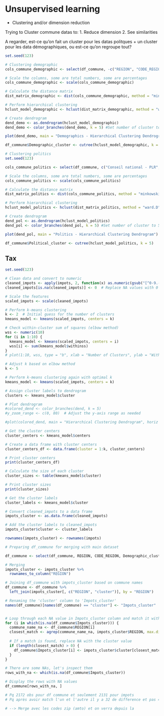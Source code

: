 # Unsupervised learning

* Clustering and/or dimension reduction

Trying to Cluster commune datas to:
1. Reduce dimension
2. See similarities

A regarder, est-ce qu'on fait un cluster pour les datas politques + un cluster pour les data démographiques, ou est-ce qu'on regroupe tout?

```r
set.seed(123)

# Clustering demographic
cols_commune_demographic <- select(df_commune, -c("REGION", "CODE_REGION","Conseil national - PLR","Conseil national - PDC", "Conseil national - PS", "Conseil national - UDC", "Conseil national - PEV/PCS", "Conseil national - PVL", "Conseil national - PBD", "Conseil national - PST/Sol.", "Conseil national - PES", "Conseil national - Petits partis de droite"))

# Scale the columns, some are total numbers, some are percentages
cols_commune_demographic <- scale(cols_commune_demographic)

# Calculate the distance matrix
dist_matrix_demographic <- dist(cols_commune_demographic, method = "minkowski")

# Perform hierarchical clustering
hclust_model_demographic <- hclust(dist_matrix_demographic, method = "ward.D")

# Create dendrogram
dend_demo <- as.dendrogram(hclust_model_demographic)
dend_demo <- color_branches(dend_demo, k = 5) #Set number of cluster to 5, to keep the same scale for all our variables

plot(dend_demo, main = "Demographics - Hierarchical Clustering Dendrogram")

df_commune$Demographic_cluster <- cutree(hclust_model_demographic, k = 5)
```

```r
# Clustering politics
set.seed(123)

cols_commune_politics <- select(df_commune, c("Conseil national - PLR","Conseil national - PDC", "Conseil national - PS", "Conseil national - UDC", "Conseil national - PEV/PCS", "Conseil national - PVL", "Conseil national - PBD", "Conseil national - PST/Sol.", "Conseil national - PES", "Conseil national - Petits partis de droite"))

# Scale the columns, some are total numbers, some are percentages
cols_commune_politics <- scale(cols_commune_politics)

# Calculate the distance matrix
dist_matrix_politics <- dist(cols_commune_politics, method = "minkowski")

# Perform hierarchical clustering
hclust_model_politics <- hclust(dist_matrix_politics, method = "ward.D")

# Create dendrogram
dend_pol <- as.dendrogram(hclust_model_politics)
dend_pol <- color_branches(dend_pol, k = 5) #Set number of cluster to 5, to keep the same scale for all our variables

plot(dend_pol, main = "Politics - Hierarchical Clustering Dendrogram")

df_commune$Political_cluster <- cutree(hclust_model_politics, k = 5)
```



## Tax
```r
set.seed(123)

# Clean data and convert to numeric
cleaned_impots <- apply(impots, 2, function(x) as.numeric(gsub("[^0-9.-]", "", x)))
cleaned_impots[is.na(cleaned_impots)] <- 0  # Replace NA values with 0

# Scale the features
scaled_impots <- scale(cleaned_impots)

# Perform k-means clustering
k <- 2  # Initial guess for the number of clusters
kmeans_model <- kmeans(scaled_impots, centers = k)

# Check within-cluster sum of squares (elbow method)
wss <- numeric(10)
for (i in 1:10) {
  kmeans_model <- kmeans(scaled_impots, centers = i)
  wss[i] <- sum(kmeans_model$withinss)
}
# plot(1:10, wss, type = "b", xlab = "Number of Clusters", ylab = "Within groups sum of squares")

# Adjust k based on elbow method
k <- 5  

# Perform k-means clustering again with optimal k
kmeans_model <- kmeans(scaled_impots, centers = k)

# Assign cluster labels to dendrogram
clusters <- kmeans_model$cluster

# Plot dendrogram
#colored_dend <- color_branches(dend, k = 5)
#y_zoom_range <- c(0, 80)  # Adjust the y-axis range as needed

#plot(colored_dend, main = "Hierarchical Clustering Dendrogram", horiz = FALSE, ylim = y_zoom_range)

```

```r
# Get the cluster centers
cluster_centers <- kmeans_model$centers

# Create a data frame with cluster centers
cluster_centers_df <- data.frame(cluster = 1:k, cluster_centers)

# Print cluster centers
print(cluster_centers_df)

# Calculate the size of each cluster
cluster_sizes <- table(kmeans_model$cluster)

# Print cluster sizes
print(cluster_sizes)

# Get the cluster labels
cluster_labels <- kmeans_model$cluster

# Convert cleaned_impots to a data frame
impots_cluster <- as.data.frame(cleaned_impots)

# Add the cluster labels to cleaned_impots
impots_cluster$cluster <- cluster_labels

rownames(impots_cluster) <- rownames(impots)

```
```r
# Preparing df_commune for merging with main dataset

df_commune <- select(df_commune, REGION, CODE_REGION, Demographic_cluster, Political_cluster)

# Merging 
impots_cluster <- impots_cluster %>%
  rownames_to_column("REGION")

# Joining df_commune with impots_cluster based on commune names
df_commune <- df_commune %>%
  left_join(impots_cluster[, c("REGION", "cluster")], by = "REGION")

# Renaming the 'cluster' column to 'Impots_cluster'
names(df_commune)[names(df_commune) == "cluster"] <- "Impots_cluster"


# Loop through each NA value in Impots_cluster column and match it with its closest match
for (i in which(is.na(df_commune$Impots_cluster))) {
  commune_name_na <- df_commune$REGION[i]
  closest_match <- agrep(commune_name_na, impots_cluster$REGION, max.distance = 0.1, ignore.case = TRUE)
  
  # If a match is found, replace NA with the cluster value
  if (length(closest_match) > 0) {
    df_commune$Impots_cluster[i] <- impots_cluster$cluster[closest_match[1]]
  }
}

# There are some NAs, let's inspect them
rows_with_na <- which(is.na(df_commune$Impots_cluster))

# Display the rows with NA values
df_commune[rows_with_na, ]

# Pq 2172 obs pour df commune et seulement 2131 pour impots
# Pq après avoir match l'un et l'autre il y a 32 de difference et pas 41

# --> Merge avec les codes zip (amto) et on verra depuis la

```

